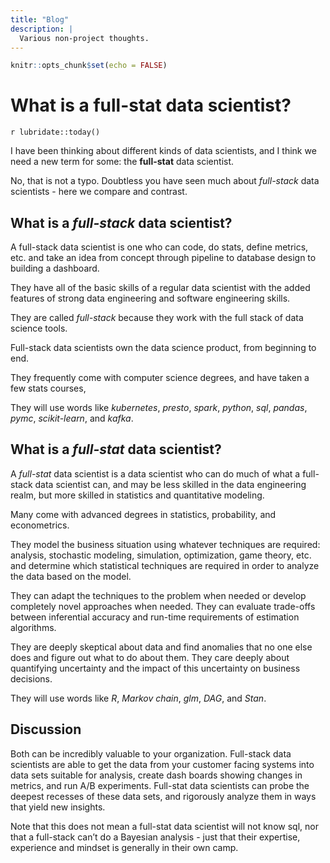 ```yaml
---
title: "Blog"
description: |
  Various non-project thoughts. 
---
```


```r
knitr::opts_chunk$set(echo = FALSE)
```


# What is a full-stat data scientist?{#fullstat}
`r lubridate::today()`

I have been thinking about different kinds of data scientists, and I think we need a new term for some: the __full-stat__ data scientist. 

No, that is not a typo. Doubtless you have seen much about _full-stack_ data scientists - here we compare and contrast.

## What is a _full-stack_ data scientist?

A full-stack data scientist is one who can code, do stats, define metrics, etc. and take an idea from concept through pipeline to database design to building a dashboard. 

They have all of the basic skills of a regular data scientist with the added features of strong data engineering and software engineering skills. 

They are called _full-stack_ because they work with the full stack of data science tools. 

Full-stack data scientists own the data science product, from beginning to end. 

They frequently come with computer science degrees, and have taken a few stats courses, 

They will use words like _kubernetes_, _presto_, _spark_, _python_, _sql_, _pandas_, _pymc_, _scikit-learn_, and _kafka_.


## What is a _full-stat_ data scientist?

A _full-stat_ data scientist is a data scientist who can do much of what a full-stack data scientist can, and may be less skilled in the data engineering realm, but more skilled in statistics and quantitative modeling. 

Many come with advanced degrees in statistics, probability, and econometrics. 

They model the business situation using whatever techniques are required: analysis, stochastic modeling, simulation, optimization, game theory, etc. and determine which statistical techniques are required in order to analyze the data based on the model. 

They can adapt the techniques to the problem when needed or develop completely novel approaches when needed. They can evaluate trade-offs between inferential accuracy and run-time requirements of estimation algorithms. 

They are deeply skeptical about data and find anomalies that no one else does and figure out what to do about them. They care deeply about quantifying uncertainty and the impact of this uncertainty on business decisions.

They will use words like _R_, _Markov chain_, _glm_, _DAG_, and _Stan_. 


## Discussion{#discussion}

Both can be incredibly valuable to your organization. Full-stack data scientists are able to get the data from your customer facing systems into data sets suitable for analysis, create dash boards showing changes in metrics, and run A/B experiments. Full-stat data scientists can probe the deepest recesses of these data sets, and rigorously analyze them in ways that yield new insights.

Note that this does not mean a full-stat data scientist will not know sql, nor that a full-stack can't do a Bayesian analysis - just that their expertise, experience and mindset is generally in their own camp.


